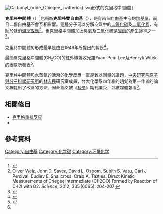 [[File:Carbonyl_oxide_(Criegee_zwitterion).svg|thumb]]形式的克里格中間體]]

'''克里格中間體'''（{{lang-en|Criegee intermediate}}）<ref name=MSNBC>{{cite web| last=Castro| first=Joseph| title=How mysterious molecules may help cool Earth| url=http://www.msnbc.msn.com/id/45975663/ns/technology_and_science-science/#.TxCB1PmGmSo| publisher=MSNBC| accessdate=2012-01-12| archive-date=2012-05-01| archive-url=https://web.archive.org/web/20120501070734/http://www.msnbc.msn.com/id/45975663/ns/technology_and_science-science#.TxCB1PmGmSo| dead-url=no}}</ref>也稱為'''克里格雙自由基'''（{{lang-en|Criegee biradical}}），是有兩個[[自由基|自由基]]中心的[[羰基|羰基]][[氧|氧]]，而且二個自由基不會互相影響。這種分子可以分解空氣中的[[二氧化硫|二氧化硫]]及[[二氧化氮|二氧化氮]]，有助於抵消[[溫室效應|溫室效應]]<ref>Oliver Welz, John D. Savee, David L. Osborn, Subith S. Vasu, Carl J. Percival, Dudley E. Shallcross, Craig A. Taatjes. Direct Kinetic Measurements of Criegee Intermediate (CH2OO) Formed by Reaction of CH2I with O2. ''Science'', 2012; 335 (6065): 204-207 {{doi|10.1126/science.1213229}}</ref>。但克里格中間體加上臭氧及二氧化硫是[[酸雨|酸雨]]的產生途徑之一<ref name=udn>{{cite news |authors=嚴文廷 |title=台灣研究登《科學》 台大生解大氣未知領域 |url=http://udn.com/news/story/6899/624591-%E5%8F%B0%E7%81%A3%E7%A0%94%E7%A9%B6%E7%99%BB%E3%80%8A%E7%A7%91%E5%AD%B8%E3%80%8B-%E5%8F%B0%E5%A4%A7%E7%94%9F%E8%A7%A3%E5%A4%A7%E6%B0%A3%E6%9C%AA%E7%9F%A5%E9%A0%98%E5%9F%9F |work=聯合晚報 |date=2015-01-06 |accessdate=2015-01-06 |archive-date=2019-10-30 |archive-url=https://web.archive.org/web/20191030205628/https://udn.com/news/story/6899/624591-%E5%8F%B0%E7%81%A3%E7%A0%94%E7%A9%B6%E7%99%BB%E3%80%8A%E7%A7%91%E5%AD%B8%E3%80%8B-%E5%8F%B0%E5%A4%A7%E7%94%9F%E8%A7%A3%E5%A4%A7%E6%B0%A3%E6%9C%AA%E7%9F%A5%E9%A0%98%E5%9F%9F |dead-url=no }}</ref>。

克里格中間體的形成最早是由{{link-en|鲁道夫·克里格|Rudolf Criegee}}在1949年所提出的假設<ref>{{cite web | url= http://www.sciencedaily.com/releases/2012/01/120112142232.htm | title= Offsetting Global Warming: Molecule in Earth's Atmosphere Could 'Cool the Planet' | date= 2012-01-12 | publisher= Science Daily | accessdate= 2012-01-14 | archive-date= 2020-12-13 | archive-url= https://web.archive.org/web/20201213023053/https://www.sciencedaily.com/releases/2012/01/120112142232.htm | dead-url= no }}</ref>。

最簡單克里格中間體(CH<sub>2</sub>OO)的紅外線吸收光譜Yuan-Pern Lee及Henryk Witek的團隊所發表<ref>{{cite web|title=Infrared Absorption Spectrum of the Simplest Criegee Intermediate CH2OO|url=http://www.sciencemag.org/content/340/6129/174.full|accessdate=2013-11-28|archive-date=2015-09-24|archive-url=https://web.archive.org/web/20150924163705/http://www.sciencemag.org/content/340/6129/174.full|dead-url=no}}</ref>。

克里格中間體和水蒸氣的活潑的化學反應一直是難以測量的議題，[[中央研究院原子與分子科學研究所|中央研究院原子與分子科學研究所]]的[[林志民|林志民]]研究室成員，台大化學系四年級的趙彣為第一作者的論文裡提出了改善的方法，因此論文被《[[科學_(期刊)|科學]]》期刊接受，並被媒體報導<ref name=udn/>。

== 相關條目 ==
*[[克里格重排反应|克里格重排反应]]
*{{link-en|雙自由基|Biradical}}

== 參考資料 ==
{{reflist}}

[[Category:自由基|Category:自由基]]
[[Category:化学键|Category:化学键]]
[[Category:环境化学|Category:环境化学]]